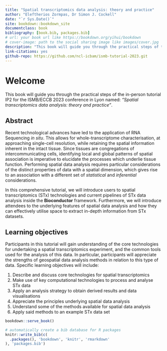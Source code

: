 ```yaml
--- 
title: "Spatial transcriptomics data analysis: theory and practice"
author: "Eleftherios Zormpas, Dr Simon J. Cockell"
date: "`r Sys.Date()`"
site: bookdown::bookdown_site
documentclass: book
bibliography: [book.bib, packages.bib]
# url: your book url like https://bookdown.org/yihui/bookdown
# cover-image: path to the social sharing image like images/cover.jpg
description: "This book will guide you through the practical steps of the in-person tutorial IP2 for the ISMB/ECCB 2023 conference in Lyon named: Spatial transcriptomics data analysis: theory and practice."
link-citations: yes
github-repo: https://github.com/ncl-icbam/ismb-tutorial-2023.git
---
```


# Welcome {-}
This book will guide you through the practical steps of the in-person tutorial IP2 for the ISMB/ECCB 2023 conference in Lyon named: *"Spatial transcriptomics data analysis: theory and practice"*.

## Abstract {-}
Recent technological advances have led to the application of RNA Sequencing *in situ*. This allows for whole-transcriptome characterisation, at approaching single-cell resolution, while retaining the spatial information inherent in the intact tissue. Since tissues are congregations of intercommunicating cells, identifying local and global patterns of spatial association is imperative to elucidate the processes which underlie tissue function. Performing spatial data analysis requires particular considerations of the distinct properties of data with a spatial dimension, which gives rise to an association with a different set of *statistical* and *inferential* considerations. 

In this comprehensive tutorial, we will introduce users to spatial transcriptomics (STx) technologies and current pipelines of STx data analysis inside the **Bioconductor** framework. Furthermore, we will introduce attendees to the underlying features of spatial data analysis and how they can effectively utilise space to extract in-depth information from STx datasets.


## Learning objectives {-}

Participants in this tutorial will gain understanding of the core technologies for undertaking a spatial transcriptomics experiment, and the common tools used for the analysis of this data. In particular, participants will appreciate the strengths of geospatial data analysis methods in relation to this type of data. Specific learning objectives will include:

1.	Describe and discuss core technologies for spatial transcriptomics
2.	Make use of key computational technologies to process and analyse STx data
3.	Apply an analysis strategy to obtain derived results and data visualisations
4.	Appreciate the principles underlying spatial data analysis
5.	Understand some of the methods available for spatial data analysis
6.	Apply said methods to an example STx data set


```r
bookdown::serve_book()
```


```r
# automatically create a bib database for R packages
knitr::write_bib(c(
  .packages(), 'bookdown', 'knitr', 'rmarkdown'
), 'packages.bib')
```
